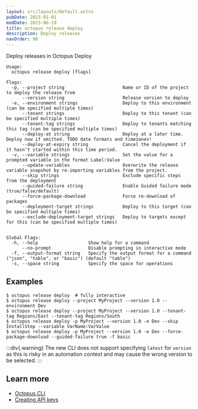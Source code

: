 ```yaml
---
layout: src/layouts/Default.astro
pubDate: 2023-01-01
modDate: 2023-06-19
title: octopus release deploy
description: Deploy releases
navOrder: 90
---
```


Deploy releases in Octopus Deploy

```
Usage:
  octopus release deploy [flags]

Flags:
  -p, --project string                      Name or ID of the project to deploy the release from
      --version string                      Release version to deploy
  -e, --environment strings                 Deploy to this environment (can be specified multiple times)
      --tenant strings                      Deploy to this tenant (can be specified multiple times)
      --tenant-tag strings                  Deploy to tenants matching this tag (can be specified multiple times)
      --deploy-at string                    Deploy at a later time. Deploy now if omitted. TODO date formats and timezones!
      --deploy-at-expiry string             Cancel the deployment if it hasn't started within this time period.
  -v, --variable strings                    Set the value for a prompted variable in the format Label:Value
      --update-variables                    Overwrite the release variable snapshot by re-importing variables from the project.
      --skip strings                        Exclude specific steps from the deployment
      --guided-failure string               Enable Guided failure mode (true/false/default)
      --force-package-download              Force re-download of packages
      --deployment-target strings           Deploy to this target (can be specified multiple times)
      --exclude-deployment-target strings   Deploy to targets except for this (can be specified multiple times)


Global Flags:
  -h, --help                   Show help for a command
      --no-prompt              Disable prompting in interactive mode
  -f, --output-format string   Specify the output format for a command ("json", "table", or "basic") (default "table")
  -s, --space string           Specify the space for operations

```

## Examples

<SamplesInstance />

```
$ octopus release deploy  # fully interactive
$ octopus release deploy --project MyProject --version 1.0 --environment Dev
$ octopus release deploy --project MyProject --version 1.0 --tenant-tag Regions/East --tenant-tag Regions/South
$ octopus release deploy -p MyProject --version 1.0 -e Dev --skip InstallStep --variable VarName:VarValue
$ octopus release deploy -p MyProject --version 1.0 -e Dev --force-package-download --guided-failure true -f basic
```

:::div{.warning}
The new CLI does not support specifying `latest` for `version` as this is risky in an automation context and may cause the wrong version to be selected. 
:::

## Learn more

- [Octopus CLI](/docs/octopus-rest-api/cli)
- [Creating API keys](/docs/octopus-rest-api/how-to-create-an-api-key)